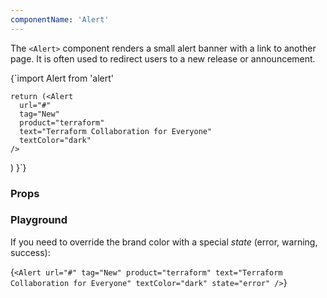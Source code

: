 ```yaml
---
componentName: 'Alert'
---
```


The `<Alert>` component renders a small alert banner with a link to another page. It is often used to redirect users to a new release or announcement.

<Playground>{`import Alert from 'alert'
  
    return (<Alert
      url="#"
      tag="New"
      product="terraform"
      text="Terraform Collaboration for Everyone"
      textColor="dark"
    />
  )
}`}</Playground>

<UsageDetails packageJson={packageJson} />

### Props

<PropsTable props={componentProps} />

### Playground

<!-- <KnobsComponent
  knobs={{
    tag: componentProps.tag,
    text: componentProps.text,
    tagColor: componentProps.tagColor,
    textColor: componentProps.textColor,
  }}
/> -->

If you need to override the brand color with a special _state_ (error, warning, success):

<LiveComponent>{`<Alert
  url="#"
  tag="New"
  product="terraform"
  text="Terraform Collaboration for Everyone"
  textColor="dark"
  state="error"
/>`}</LiveComponent>
